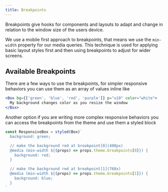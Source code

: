 ```yaml
---
title: Breakpoints
---
```



Breakpoints give hooks for components and layouts to adapt and change in relation to the window size of the users device.

We use a mobile first approach to breakpoints, that means we use the `min-width` property for our media queries. This technique is used for applying basic layout styles first and then using breakpoints to adjust for wider screens.

## Available Breakpoints

<BreakpointTable />

There are a few ways to use the breakpoints, for simpler responsive behaviors you can use them as an array of values inline like

```jsx
<Box bg={['green', 'blue', 'red', 'purple']} p="u10" color="white">
  My background changes color as you resize the window
</Box>
```

Another option if you are writing more complex responsive behaviors you can access the breakpoints from the theme and use them a styled block

```js static
const ResponsiveBox = styled(Box)`
  background: green;

  // make the background red at breakpoint[0](480px)
  @media (min-width ${(props) => props.theme.breakpoints[0]}) {
    background: red;
  }

  // make the background red at breakpoint[1](768x)
  @media (min-width ${(props) => props.theme.breakpoints[1]}) {
    background: blue;
  }
`
```
